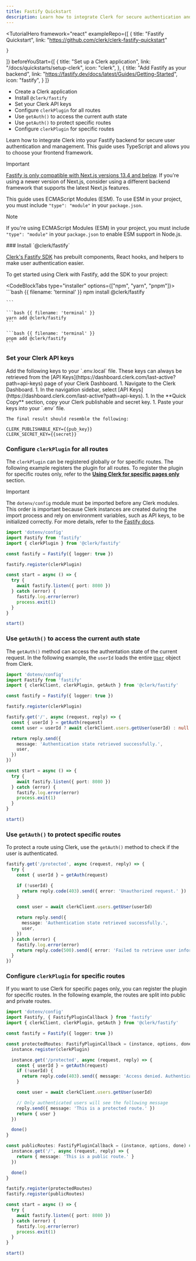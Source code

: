 ```yaml
---
title: Fastify Quickstart
description: Learn how to integrate Clerk for secure authentication and user management into your application using a Fastify backend.
---
```


<TutorialHero
  framework="react"
  exampleRepo={[
    {
      title: "Fastify Quickstart",
      link: "https://github.com/clerk/clerk-fastify-quickstart"

    }
  ]}
  beforeYouStart={[
    {
      title: "Set up a Clerk application",
      link: "/docs/quickstarts/setup-clerk",
      icon: "clerk",
    },    {
      title: "Add Fastify as your backend",
      link: "https://fastify.dev/docs/latest/Guides/Getting-Started",
      icon: "fastify",
    }
  ]}
>
  - Create a Clerk application
  - Install `@clerk/fastify`
  - Set your Clerk API keys
  - Configure `clerkPlugin` for all routes
  - Use `getAuth()` to access the current auth state
  - Use `getAuth()` to protect specific routes
  - Configure `clerkPlugin` for specific routes
</TutorialHero>

Learn how to integrate Clerk into your Fastify backend for secure user authentication and management. This guide uses TypeScript and allows you to choose your frontend framework.

> [!IMPORTANT]
> [Fastify is only compatible with Next.js versions 13.4 and below](https://github.com/fastify/fastify-nextjs). If you're using a newer version of Next.js, consider using a different backend framework that supports the latest Next.js features.
>
> This guide uses ECMAScript Modules (ESM). To use ESM in your project, you must include `"type": "module"` in your `package.json`.

> [!NOTE]
> If you're using ECMAScript Modules (ESM) in your project, you must include `"type": "module"` in your `package.json` to enable ESM support in Node.js.

<Steps>
  ### Install `@clerk/fastify`

  [Clerk's Fastify SDK](https://github.com/clerk/javascript/tree/main/packages/fastify) has prebuilt components, React hooks, and helpers to make user authentication easier.

To get started using Clerk with Fastify, add the SDK to your project:

  <CodeBlockTabs type="installer" options={["npm", "yarn", "pnpm"]}>
    ```bash {{ filename: 'terminal' }}
    npm install @clerk/fastify

    ```

    ```bash {{ filename: 'terminal' }}
    yarn add @clerk/fastify
    ```

    ```bash {{ filename: 'terminal' }}
    pnpm add @clerk/fastify
    ```
  </CodeBlockTabs>

  ### Set your Clerk API keys

  <SignedIn>
    Add the following keys to your `.env.local` file. These keys can always be retrieved from the [API Keys](https://dashboard.clerk.com/last-active?path=api-keys) page of your Clerk Dashboard.
  </SignedIn>

  <SignedOut>
    1. Navigate to the Clerk Dashboard.
    1. In the navigation sidebar, select [API Keys](https://dashboard.clerk.com/last-active?path=api-keys).
    1. In the **Quick Copy** section, copy your Clerk publishable and secret key.
    1. Paste your keys into your `.env` file.

    The final result should resemble the following:
  </SignedOut>

  ```env {{ filename: '.env' }}
  CLERK_PUBLISHABLE_KEY={{pub_key}}
  CLERK_SECRET_KEY={{secret}}
  ```

  ### Configure `clerkPlugin` for all routes

  The `clerkPlugin` can be registered globally or for specific routes. The following example registers the plugin for all routes. To register the plugin for specific routes only, refer to the [**Using Clerk for specific pages only**](/docs/quickstarts/fastify#using-clerk-for-specific-routes-only) section.

  > [!IMPORTANT]
  > The `dotenv/config` module must be imported before any Clerk modules. This order is important because Clerk instances are created during the import process and rely on environment variables, such as API keys, to be initialized correctly. For more details, refer to the [Fastify docs](https://fastify.dev/docs/latest/Guides/Getting-Started/#loading-order-of-your-plugins).

  ```ts {{ filename: 'index.ts' }}
  import 'dotenv/config'
  import Fastify from 'fastify'
  import { clerkPlugin } from '@clerk/fastify'

  const fastify = Fastify({ logger: true })

  fastify.register(clerkPlugin)

  const start = async () => {
    try {
      await fastify.listen({ port: 8080 })
    } catch (error) {
      fastify.log.error(error)
      process.exit(1)
    }
  }

  start()
  ```

  ### Use `getAuth()` to access the current auth state

  The `getAuth()` method can access the authentation state of the current request. In the following example, the `userId` loads the entire [`User`](/docs/references/javascript/user/user) object from Clerk.

  ```ts {{ filename: 'index.ts', mark: [3, [9, 17]] }}
  import 'dotenv/config'
  import Fastify from 'fastify'
  import { clerkClient, clerkPlugin, getAuth } from '@clerk/fastify'

  const fastify = Fastify({ logger: true })

  fastify.register(clerkPlugin)

  fastify.get('/', async (request, reply) => {
    const { userId } = getAuth(request)
    const user = userId ? await clerkClient.users.getUser(userId) : null

    return reply.send({
      message: 'Authentication state retrieved successfully.',
      user,
    })
  })

  const start = async () => {
    try {
      await fastify.listen({ port: 8080 })
    } catch (error) {
      fastify.log.error(error)
      process.exit(1)
    }
  }

  start()
  ```

  ### Use `getAuth()` to protect specific routes

  To protect a route using Clerk, use the `getAuth()` method to check if the user is authenticated.

  ```ts {{ filename: 'index.ts' }}
  fastify.get('/protected', async (request, reply) => {
    try {
      const { userId } = getAuth(request)

      if (!userId) {
        return reply.code(403).send({ error: 'Unauthorized request.' })
      }

      const user = await clerkClient.users.getUser(userId)

      return reply.send({
        message: 'Authentication state retrieved successfully.',
        user,
      })
    } catch (error) {
      fastify.log.error(error)
      return reply.code(500).send({ error: 'Failed to retrieve user information.' })
    }
  })
  ```
</Steps>

### Configure `clerkPlugin` for specific routes

If you want to use Clerk for specific pages only, you can register the plugin for specific routes. In the following example, the routes are split into public and private routes.

```ts {{ filename: 'index.ts' }}
import 'dotenv/config'
import Fastify, { FastifyPluginCallback } from 'fastify'
import { clerkClient, clerkPlugin, getAuth } from '@clerk/fastify'

const fastify = Fastify({ logger: true })

const protectedRoutes: FastifyPluginCallback = (instance, options, done) => {
  instance.register(clerkPlugin)

  instance.get('/protected', async (request, reply) => {
    const { userId } = getAuth(request)
    if (!userId) {
      return reply.code(403).send({ message: 'Access denied. Authentication required.' })
    }

    const user = await clerkClient.users.getUser(userId)

    // Only authenticated users will see the following message
    reply.send({ message: 'This is a protected route.' })
    return { user }
  })

  done()
}

const publicRoutes: FastifyPluginCallback = (instance, options, done) => {
  instance.get('/', async (request, reply) => {
    return { message: 'This is a public route.' }
  })

  done()
}

fastify.register(protectedRoutes)
fastify.register(publicRoutes)

const start = async () => {
  try {
    await fastify.listen({ port: 8080 })
  } catch (error) {
    fastify.log.error(error)
    process.exit(1)
  }
}

start()
```
